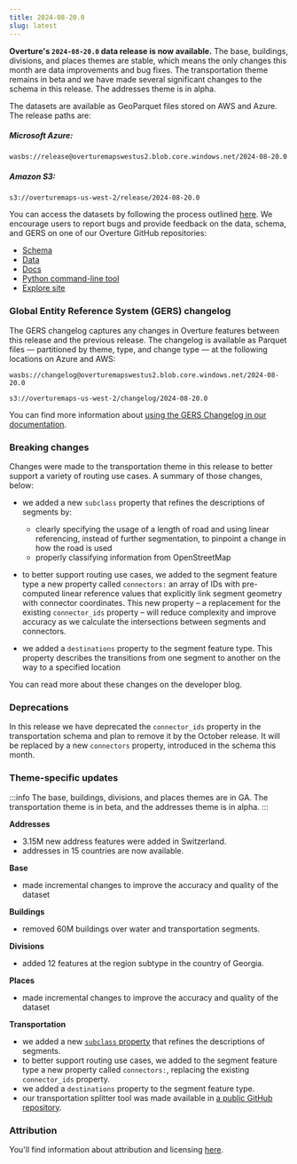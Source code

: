 ```yaml
---
title: 2024-08-20.0
slug: latest
---
```



**Overture's `2024-08-20.0` data release is now available.** The base, buildings, divisions, and places themes are stable, which means the only changes this month are data improvements and bug fixes. The transportation theme remains in beta and we have made several significant changes to the schema in this release. The addresses theme is in alpha.

The datasets are available as GeoParquet files stored on AWS and Azure. The release paths are:

##### Microsoft Azure:
```
wasbs://release@overturemapswestus2.blob.core.windows.net/2024-08-20.0
```

##### Amazon S3:
```
s3://overturemaps-us-west-2/release/2024-08-20.0
```

You can access the datasets by following the process outlined [here](https://docs.overturemaps.org/getting-data/). We encourage users to report bugs and provide feedback on the data, schema, and GERS on one of our Overture GitHub repositories:

- [Schema](https://github.com/OvertureMaps/schema)
- [Data](https://github.com/OvertureMaps/data)
- [Docs](https://github.com/OvertureMaps/docs)
- [Python command-line tool](https://github.com/OvertureMaps/overturemaps-py)
- [Explore site](https://github.com/OvertureMaps/io-site)



### Global Entity Reference System (GERS) changelog

The GERS changelog captures any changes in Overture features between this release and the previous release. The changelog is available as Parquet files &mdash; partitioned by theme, type, and change type &mdash; at the following locations on Azure and AWS:

```
wasbs://changelog@overturemapswestus2.blob.core.windows.net/2024-08-20.0
```
```
s3://overturemaps-us-west-2/changelog/2024-08-20.0
```

You can find more information about [using the GERS Changelog in our documentation](https://docs.overturemaps.org/gers/changelog/). 



### Breaking changes

Changes were made to the transportation theme in this release to better support a variety of routing use cases. A summary of those changes, below:

- we added a new `subclass` property that refines the descriptions of segments by:
  - clearly specifying the usage of a length of road and using linear referencing, instead of further segmentation, to pinpoint a change in how the road is used 
  - properly classifying information from OpenStreetMap

- to better support routing use cases, we added to the segment feature type a new property called `connectors:` an array of IDs with pre-computed linear reference values that explicitly link segment geometry with connector coordinates. This new property – a replacement for the existing `connector_ids` property – will reduce complexity and improve accuracy as we calculate the intersections between segments and connectors.

- we added a `destinations` property to the segment feature type. This property describes the transitions from one segment to another on the way to a specified location

You can read more about these changes on the developer blog.


### Deprecations

In this release we have deprecated the `connector_ids` property in the transportation schema and plan to remove it by the October release. It will be replaced by a new `connectors` property, introduced in the schema this month.


### Theme-specific updates

:::info
The base, buildings, divisions, and places themes are in GA. The transportation theme is in beta, and the addresses theme is in alpha.
:::

**Addresses**

- 3.15M new address features were added in Switzerland.
- addresses in 15 countries are now available.

**Base**

- made incremental changes to improve the accuracy and quality of the dataset

**Buildings**

- removed 60M buildings over water and transportation segments.

**Divisions**

- added 12 features at the region subtype in the country of Georgia.

**Places**

- made incremental changes to improve the accuracy and quality of the dataset

**Transportation**

- we added a new [`subclass` property](https://github.com/OvertureMaps/schema/pull/180) that refines the descriptions of segments.
- to better support routing use cases, we added to the segment feature type a new property called `connectors:`, replacing the  existing `connector_ids` property.
- we added a `destinations` property to the segment feature type.
- our transportation splitter tool was made available in [a public GitHub repository](https://github.com/OvertureMaps/transportation-splitter).

### Attribution

You'll find information about attribution and licensing [here](https://docs.overturemaps.org/attribution/).
